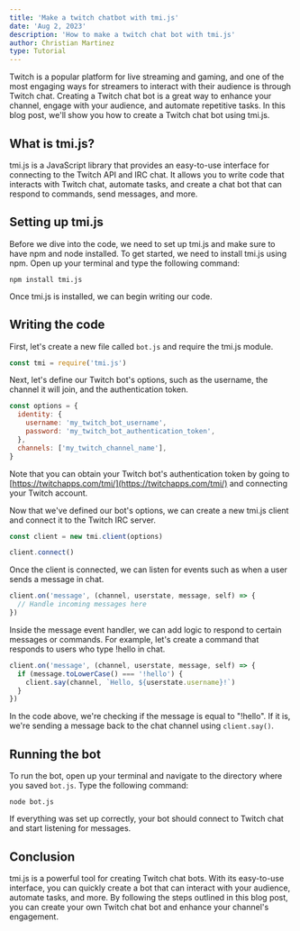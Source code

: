 ```yaml
---
title: 'Make a twitch chatbot with tmi.js'
date: 'Aug 2, 2023'
description: 'How to make a twitch chat bot with tmi.js'
author: Christian Martinez
type: Tutorial
---
```


Twitch is a popular platform for live streaming and gaming, and one of the most engaging ways for streamers to interact with their audience is through Twitch chat. Creating a Twitch chat bot is a great way to enhance your channel, engage with your audience, and automate repetitive tasks. In this blog post, we'll show you how to create a Twitch chat bot using tmi.js.

## What is tmi.js?

tmi.js is a JavaScript library that provides an easy-to-use interface for connecting to the Twitch API and IRC chat. It allows you to write code that interacts with Twitch chat, automate tasks, and create a chat bot that can respond to commands, send messages, and more.

## Setting up tmi.js

Before we dive into the code, we need to set up tmi.js and make sure to have npm and node installed. To get started, we need to install tmi.js using npm. Open up your terminal and type the following command:

```
npm install tmi.js
```

Once tmi.js is installed, we can begin writing our code.

## Writing the code

First, let's create a new file called `bot.js` and require the tmi.js module.

```javascript
const tmi = require('tmi.js')
```

Next, let's define our Twitch bot's options, such as the username, the channel it will join, and the authentication token.

```javascript
const options = {
  identity: {
    username: 'my_twitch_bot_username',
    password: 'my_twitch_bot_authentication_token',
  },
  channels: ['my_twitch_channel_name'],
}
```

Note that you can obtain your Twitch bot's authentication token by going to [https://twitchapps.com/tmi/](https://twitchapps.com/tmi/) and connecting your Twitch account.

Now that we've defined our bot's options, we can create a new tmi.js client and connect it to the Twitch IRC server.

```javascript
const client = new tmi.client(options)

client.connect()
```

Once the client is connected, we can listen for events such as when a user sends a message in chat.

```javascript
client.on('message', (channel, userstate, message, self) => {
  // Handle incoming messages here
})
```

Inside the message event handler, we can add logic to respond to certain messages or commands. For example, let's create a command that responds to users who type !hello in chat.

```javascript
client.on('message', (channel, userstate, message, self) => {
  if (message.toLowerCase() === '!hello') {
    client.say(channel, `Hello, ${userstate.username}!`)
  }
})
```

In the code above, we're checking if the message is equal to "!hello". If it is, we're sending a message back to the chat channel using `client.say()`.

## Running the bot

To run the bot, open up your terminal and navigate to the directory where you saved `bot.js`. Type the following command:

```
node bot.js
```

If everything was set up correctly, your bot should connect to Twitch chat and start listening for messages.

## Conclusion

tmi.js is a powerful tool for creating Twitch chat bots. With its easy-to-use interface, you can quickly create a bot that can interact with your audience, automate tasks, and more. By following the steps outlined in this blog post, you can create your own Twitch chat bot and enhance your channel's engagement.
